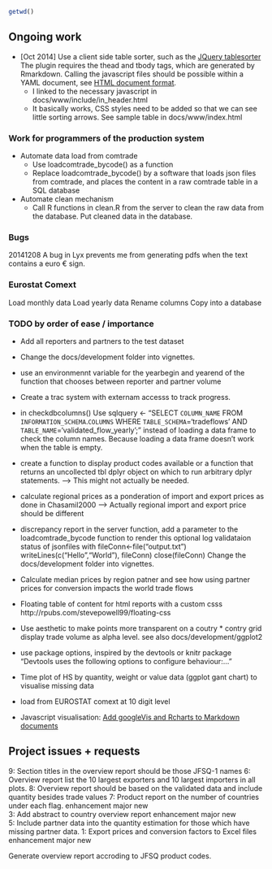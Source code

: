 ```r
getwd()
```

## Ongoing work

* [Oct 2014] Use a client side table sorter,
such as the [JQuery tablesorter](http://tablesorter.com/docs/)
The plugin requires the thead and tbody tags, which are generated by Rmarkdown.
Calling the javascript files should be possible within a YAML document, see
[HTML document format](http://rmarkdown.rstudio.com/html_document_format.html).
    + I linked to the necessary javascript in docs/www/include/in_header.html
    + It basically works, CSS styles need to be added so that we can see little sorting arrows. See sample table in docs/www/index.html

### Work for programmers of the production system
* Automate data load from comtrade
    * Use loadcomtrade_bycode() as a function
    * Replace loadcomtrade_bycode() by a software that loads json files from comtrade, and places the content in a raw comtrade table in a SQL database
* Automate clean mechanism
    * Call R functions in clean.R from the server to clean the raw data
  from the database. Put cleaned data in the database.

### Bugs
20141208 A bug in Lyx prevents me from generating pdfs
    when the text contains a euro € sign.


### Eurostat Comext
Load monthly data
Load yearly data
Rename columns
Copy into a database


### TODO by order of ease / importance
* Add all reporters and partners to the test dataset
* Change the docs/development folder into vignettes.
* use an environmennt variable for the yearbegin and yearend of the
function that chooses between reporter and partner volume
* Create a trac system with externam accesss to track progress.
* in checkdbcolumns() Use sqlquery <- "SELECT `COLUMN_NAME`
FROM `INFORMATION_SCHEMA`.`COLUMNS`
WHERE `TABLE_SCHEMA`='tradeflows'
AND `TABLE_NAME`='validated_flow_yearly';"
instead of loading a data frame to check the column names.
Because loading a data frame doesn't work when the table is
empty.
* create a function to display product codes available
or a function that returns an uncollected tbl dplyr object
on which to run arbitrary dplyr statements.
--> This might not actually be needed.
* calculate regional prices as a ponderation of
import and export prices as done in Chasamil2000
--> Actually regional import and export price should be different
* discrepancy report
in the server function,
add a parameter to the loadcomtrade_bycode function to render this optional
log validataion status of jsonfiles with
fileConn<-file("output.txt")
writeLines(c("Hello","World"), fileConn)
close(fileConn)
Change the docs/development folder into vignettes.

* Calculate median prices by region patner and see how
  using partner prices for conversion impacts the
  world trade flows
* Floating table of content for html reports with a custom csss
  http://rpubs.com/stevepowell99/floating-css
* Use aesthetic to make points more transparent on a coutry * contry grid
 display trade volume as alpha level.
 see also docs/development/ggplot2
* use package options, inspired by the devtools or knitr package
  "Devtools uses the following options to configure behaviour:..."
* Time plot of HS by quantity, weight or value data (ggplot gant chart) to
visualise missing data
* load from EUROSTAT comext at 10 digit level
* Javascript visualisation: [Add googleVis and Rcharts to Markdown documents](http://al2na.github.io/Rmarkdown_JSviz/)


## Project issues + requests
9: Section titles in the overview report should be those JFSQ-1 names
6: Overview report list the 10 largest exporters and 10 largest importers in all plots.
8: Overview report should be based on the validated data and include quantity besides trade values
7: Product report on the number of countries under each flag.
	enhancement 	major 	new 		
3: Add abstract to country overview report
	enhancement 	major 	new 		
5: Include partner data into the quantity estimation for those which have missing partner data.
1: Export prices and conversion factors to Excel files
	enhancement 	major 	new 		

Generate overview report accroding to JFSQ product codes.
